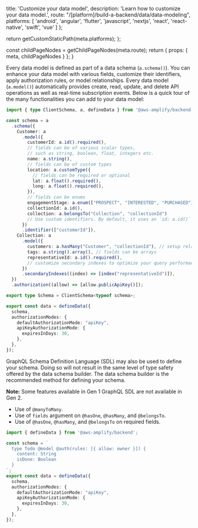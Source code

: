 
  title: 'Customize your data model',
  description: 'Learn how to customize your data model.',
  route: "/[platform]/build-a-backend/data/data-modeling",
  platforms: [
    'android',
    'angular',
    'flutter',
    'javascript',
    'nextjs',
    'react',
    'react-native',
    'swift',
    'vue'
  ]
};

  return getCustomStaticPath(meta.platforms);
};

  const childPageNodes = getChildPageNodes(meta.route);
  return {
    props: {
      meta,
      childPageNodes
    }
  };
}


Every data model is defined as part of a data schema (`a.schema()`). You can enhance your data model with various fields, customize their identifiers, apply authorization rules, or model relationships. Every data model (`a.model()`) automatically provides create, read, update, and delete API operations as well as real-time subscription events. Below is a quick tour of the many functionalities you can add to your data model:

```ts
import { type ClientSchema, a, defineData } from '@aws-amplify/backend';

const schema = a
  .schema({
    Customer: a
      .model({
        customerId: a.id().required(),
        // fields can be of various scalar types,
        // such as string, boolean, float, integers etc.
        name: a.string(),
        // fields can be of custom types
        location: a.customType({
          // fields can be required or optional
          lat: a.float().required(),
          long: a.float().required(),
        }),
        // fields can be enums
        engagementStage: a.enum(["PROSPECT", "INTERESTED", "PURCHASED"]),
        collectionId: a.id(),
        collection: a.belongsTo("Collection", "collectionId")
        // Use custom identifiers. By default, it uses an `id: a.id()` field
      })
      .identifier(["customerId"]),
    Collection: a
      .model({
        customers: a.hasMany("Customer", "collectionId"), // setup relationships between types
        tags: a.string().array(), // fields can be arrays
        representativeId: a.id().required(),
        // customize secondary indexes to optimize your query performance
      })
      .secondaryIndexes((index) => [index("representativeId")]),
  })
  .authorization((allow) => [allow.publicApiKey()]);

export type Schema = ClientSchema<typeof schema>;

export const data = defineData({
  schema,
  authorizationModes: {
    defaultAuthorizationMode: "apiKey",
    apiKeyAuthorizationMode: {
      expiresInDays: 30,
    },
  },
});
```

GraphQL Schema Definition Language (SDL) may also be used to define your schema. Doing so will not result in the same level of type safety offered by the data schema builder. The data schema builder is the recommended method for defining your schema.

<Callout>

**Note:** Some features available in Gen 1 GraphQL SDL are not available in Gen 2.

* Use of `@manyToMany`.
* Use of `fields` argument on `@hasOne`, `@hasMany`, and `@belongsTo`.
* Use of `@hasOne`, `@hasMany`, and `@belongsTo` on required fields.

</Callout>

```ts
import { defineData } from '@aws-amplify/backend';

const schema = `
  type Todo @model @auth(rules: [{ allow: owner }]) {
    content: String
    isDone: Boolean
  }
`;
export const data = defineData({
  schema,
  authorizationModes: {
    defaultAuthorizationMode: "apiKey",
    apiKeyAuthorizationMode: {
      expiresInDays: 30,
    },
  },
});
```

<Overview childPageNodes={props.childPageNodes} />
